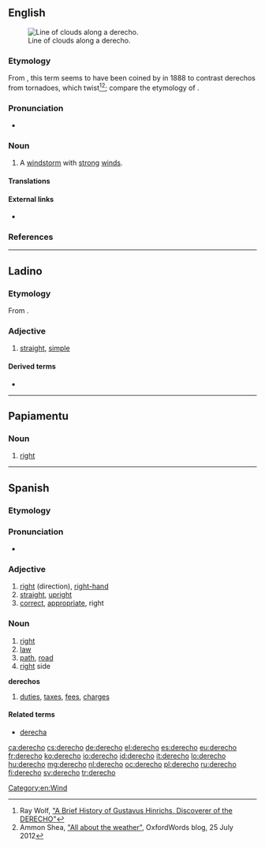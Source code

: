 ==English==
[[File:DangerousShelfCloud.jpg|thumb|Line of clouds along a derecho.]]

===Etymology===
From {{etyl|es|en}} {{term|derecho||straight|lang=es}}, this term seems to have been coined by {{w|Gustavus Detlef Hinrichs}} in 1888 to contrast derechos from tornadoes, which twist<ref>Ray Wolf, [http://www.crh.noaa.gov/dvn/?n=hinrichs "A Brief History of Gustavus Hinrichs, Discoverer of the DERECHO"]</ref><ref>Ammon Shea, [http://blog.oxforddictionaries.com/2012/07/all-about-the-weather/ "All about the weather"], OxfordWords blog, 25 July 2012</ref>; compare the etymology of {{term|tornado|lang=en}}.

===Pronunciation===
* {{a|US}} {{IPA|/dəˈɹeɪ.tʃoʊ/}}

===Noun===
{{en-noun}}

# {{context|US|lang=en}} A [[windstorm]] with [[strong]] {{soplink|straight|-|line}} [[wind]]s.

====Translations====
{{trans-top|windstorm with strong straight-line winds}}
{{trans-mid}}
{{trans-bottom}}

====External links====
* {{pedialite|derecho}}

===References===
<references/>

[[Category:en:Wind]]
----

==Ladino==

===Etymology===
From {{etyl|la|lad}} {{term|directus|dīrectus|lang=la}}.

===Adjective===
{{lad-adj|l|g=m|f=derecha}}

# [[straight]], [[simple]]

====Derived terms====
* {{l|lad|enderechar|sc=Latn}}

----

==Papiamentu==

===Noun===
{{head|pap|noun}}

# [[right]] {{rfgloss|pap}}

----

==Spanish==

===Etymology===
{{etyl|la|es}} {{term|directus|dīrectus|lang=la}}

===Pronunciation===
* {{IPA|/deˈɾe.tʃo/|lang=es}}

===Adjective===
{{es-adj|f=derecha}}

# [[right]] (direction), [[right-hand]]
# [[straight]], [[upright]]
# [[correct]], [[appropriate]], right {{gloss|correct}}

===Noun===
{{es-noun|m}}

# [[right]] {{gloss|direction, entitlement}}
# [[law]]
# [[path]], [[road]]
# [[right]] side
'''derechos''' {{m-p}}
# [[duties]], [[tax]]es, [[fee]]s, [[charge]]s

====Related terms====
* [[derecha]] {{f}}

[[ca:derecho]]
[[cs:derecho]]
[[de:derecho]]
[[el:derecho]]
[[es:derecho]]
[[eu:derecho]]
[[fr:derecho]]
[[ko:derecho]]
[[io:derecho]]
[[id:derecho]]
[[it:derecho]]
[[lo:derecho]]
[[hu:derecho]]
[[mg:derecho]]
[[nl:derecho]]
[[oc:derecho]]
[[pl:derecho]]
[[ru:derecho]]
[[fi:derecho]]
[[sv:derecho]]
[[tr:derecho]]